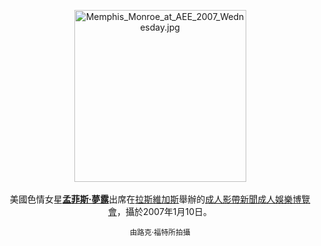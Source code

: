 <center>
[[File:Memphis_Monroe_at_AEE_2007_Wednesday.jpg|275px]]
<br><br>
美國色情女星'''[[孟菲斯·夢露|孟菲斯·夢露]]'''出席在[[拉斯維加斯|拉斯維加斯]]舉辦的[[成人影帶新聞成人娛樂博覽會|成人影帶新聞成人娛樂博覽會]]，攝於2007年1月10日。
<p>
<small>由路克·福特所拍攝</small>
</center>